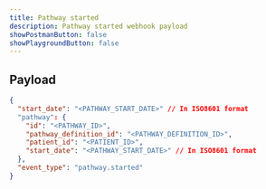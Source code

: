 ```yaml
---
title: Pathway started
description: Pathway started webhook payload
showPostmanButton: false
showPlaygroundButton: false
---
```


## Payload

```json
{
  "start_date": "<PATHWAY_START_DATE>" // In ISO8601 format
  "pathway": {
    "id": "<PATHWAY_ID>",
    "pathway_definition_id": "<PATHWAY_DEFINITION_ID>",
    "patient_id": "<PATIENT_ID>",
    "start_date": "<PATHWAY_START_DATE>" // In ISO8601 format
  },
  "event_type": "pathway.started"
}
```
